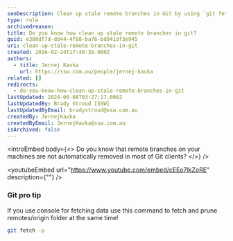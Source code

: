```yaml
---
seoDescription: Clean up stale remote branches in Git by using `git fetch -p` to efficiently prune and update your repository.
type: rule
archivedreason:
title: Do you know how clean up stale remote branches in git?
guid: e380df7d-dd44-4f88-ba76-bd841df3e945
uri: clean-up-stale-remote-branches-in-git
created: 2016-02-24T17:40:39.000Z
authors:
  - title: Jernej Kavka
    url: https://ssw.com.au/people/jernej-kavka
related: []
redirects:
  - do-you-know-how-clean-up-stale-remote-branches-in-git
lastUpdated: 2024-06-08T03:27:17.000Z
lastUpdatedBy: Brady Stroud [SSW]
lastUpdatedByEmail: bradystroud@ssw.com.au
createdBy: JernejKavka
createdByEmail: JernejKavka@ssw.com.au
isArchived: false
---
```


<introEmbed
  body={<>
Do you know that remote branches on your machines are not automatically removed in most of Git clients?
  </>}
/>

<youtubeEmbed url="https://www.youtube.com/embed/cEEo7lkZoRE" description={""} />




### Git pro tip

If you use console for fetching data use this command to fetch and prune remotes/origin folder at the same time!

```bash
git fetch -p
```

